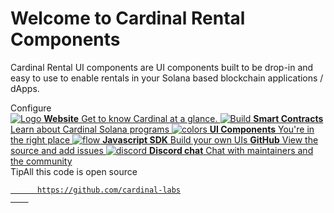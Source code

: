 
<Meta title="Components/Introduction" />

<style>{`
  html {
    --hue: 0;
    --text-color-normal: hsl(var(--hue), 0%, 17%);
  }

  html[data-theme='dark'] {
    --hue: 0;
    --text-color-normal: hsl(var(--hue), 0%, 62%);
  }

  .subheading {
    --mediumdark: '#999999';
    font-weight: 900;
    font-size: 13px;
    color: #999;
    letter-spacing: 6px;
    line-height: 24px;
    text-transform: uppercase;
    margin-bottom: 12px;
    margin-top: 40px;
  }

  .link-list {
    display: grid;
    grid-template-columns: 1fr;
    grid-template-rows: 1fr 1fr;
    row-gap: 10px;
  }

  @media (min-width: 620px) {
    .link-list {
      row-gap: 20px;
      column-gap: 20px;
      grid-template-columns: 1fr 1fr;
    }
  }

  @media all and (-ms-high-contrast:none) {
  .link-list {
      display: -ms-grid;
      -ms-grid-columns: 1fr 1fr;
      -ms-grid-rows: 1fr 1fr;
    }
  }

  .link-item {
    display: block;
    padding: 20px 30px 20px 15px;
    border: 1px solid #00000010;
    border-radius: 5px;
    transition: background 150ms ease-out, border 150ms ease-out, transform 150ms ease-out;
    color: var(--text-color-normal);
    display: flex;
    align-items: flex-start;
  }

  .link-item:hover {
    border-color: #1EA7FD50;
    transform: translate3d(0, -3px, 0);
    box-shadow: rgba(0, 0, 0, 0.08) 0 3px 10px 0;
  }

  .link-item:active {
    border-color: #1EA7FD;
    transform: translate3d(0, 0, 0);
  }

  .link-item strong {
    font-weight: 700;
    display: block;
    margin-bottom: 2px;
  }
  
  .link-item img, svg {
    height: 40px;
    width: 40px;
    margin-right: 15px;
    flex: none;
  }

  .link-item span {
    font-size: 14px;
    line-height: 20px;
  }

  .tip {
    display: inline-block;
    border-radius: 1em;
    font-size: 11px;
    line-height: 12px;
    font-weight: 700;
    background: #E7FDD8;
    color: #66BF3C;
    padding: 4px 12px;
    margin-right: 10px;
    vertical-align: top;
  }

  .tip-wrapper {
    font-size: 13px;
    line-height: 20px;
    margin-top: 40px;
    margin-bottom: 40px;
  }

  .tip-wrapper code {
    font-size: 12px;
    display: inline-block;
  }

  
`}</style>

# Welcome to Cardinal Rental Components

Cardinal Rental UI components are UI components built to be drop-in and easy to use to enable rentals in your Solana based blockchain applications / dApps.

<div className="subheading">Configure</div>

<div className="link-list">
  <a className="link-item" href="https://cardinal.so" target="_blank">
    <img src={Logo} alt="Logo" />
    <span>
      <strong>Website</strong>
      Get to know Cardinal at a glance.
    </span>
  </a>
  <a
    className="link-item"
    href="https://github.com/cardinal-labs/cardinal-token-manager"
    target="_blank"
  >
    <img src={Solana} alt="Build" />
    <span>
      <strong>Smart Contracts</strong>
      Learn about Cardinal Solana programs
    </span>
  </a>
  <a className="link-item" href="/" target="_blank">
    <img src={Colors} alt="colors" />
    <span>
      <strong>UI Components</strong>
      You're in the right place
    </span>
  </a>
  <a
    className="link-item"
    href="https://cardinal-labs.github.io/cardinal-token-manager/"
    target="_blank"
  >
    <img src={Flow} alt="flow" />
    <span>
      <strong>Javascript SDK</strong>
      Build your own UIs
    </span>
  </a>
  <a
    className="link-item"
    href="https://github.com/cardinal-labs/cardinal-token-manager"
    target="_blank"
  >
    <AiOutlineGithub />
    <span>
      <strong>GitHub</strong>
      View the source and add issues
    </span>
  </a>
  <a className="link-item" href="https://discord.gg/byq6uNTugq" target="_blank">
    <img src={discord} alt="discord" />
    <span>
      <strong>Discord chat</strong>
      Chat with maintainers and the community
    </span>
  </a>
</div>

<div className="tip-wrapper">
  <span className="tip">Tip</span>All this code is open source
  <code>
    <a href="https://github.com/cardinal-labs">
      https://github.com/cardinal-labs
    </a>
  </code>
</div>
